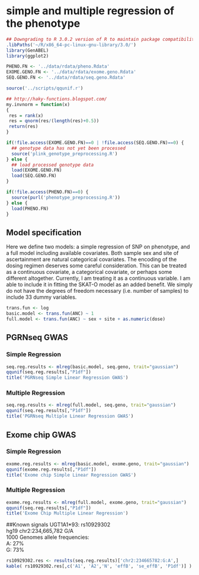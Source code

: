 # simple and multiple regression of the phenotype

```r
## Downgrading to R 3.0.2 version of R to maintain package compatibility
.libPaths('~/R/x86_64-pc-linux-gnu-library/3.0/')
library(GenABEL)
library(ggplot2)
```

```r
PHENO.FN <- '../data/rdata/pheno.Rdata'
EXOME.GENO.FN <- '../data/rdata/exome.geno.Rdata'
SEQ.GENO.FN <- '../data/rdata/seq.geno.Rdata'
```

```r
source('../scripts/qqunif.r')

## http://haky-functions.blogspot.com/
my.invnorm = function(x)
{
 res = rank(x)
 res = qnorm(res/(length(res)+0.5))
 return(res)
}

```

```r
if(!file.access(EXOME.GENO.FN)==0 | !file.access(SEQ.GENO.FN)==0) {
  ## genotype data has not yet been processed
  source('plink_genotype_preprocessing.R')
} else {
  ## load processed genotype data
  load(EXOME.GENO.FN)
  load(SEQ.GENO.FN)
}

if(!file.access(PHENO.FN)==0) {
  source(purl('phenotype_preprocessing.R'))
} else {
  load(PHENO.FN)
}
```

## Model specification
Here we define two models: a simple regression of SNP on phenotype, and a full model including available covariates. Both sample sex and site of ascertainment are natural categorical covariates. The encoding of the dosing regimen deserves some careful consideration. This can be treated as a continuous covariate, a categorical covariate, or perhaps some different altogether. Currently, I am treating it as a continuous variable. I am able to include it in fitting the SKAT-O model as an added benefit. We simply do not have the degrees of freedom necessary (i.e. number of samples) to include 33 dummy variables.

```r
trans.fun <- log
basic.model <- trans.fun(ANC) ~ 1
full.model <- trans.fun(ANC) ~ sex + site + as.numeric(dose)
```

## PGRNseq GWAS
### Simple Regression
```r
seq.reg.results <- mlreg(basic.model, seq.geno, trait="gaussian")
qqunif(seq.reg.results[,"P1df"])
title('PGRNseq Simple Linear Regression GWAS')
```

### Multiple Regression
```r
seq.reg.results <- mlreg(full.model, seq.geno, trait="gaussian")
qqunif(seq.reg.results[,"P1df"])
title('PGRNseq Multiple Linear Regression GWAS')
```

## Exome chip GWAS
### Simple Regression
```r
exome.reg.results <- mlreg(basic.model, exome.geno, trait="gaussian")
qqunif(exome.reg.results[,"P1df"])
title('Exome chip Simple Linear Regression GWAS')
```

### Multiple Regression
```r
exome.reg.results <- mlreg(full.model, exome.geno, trait="gaussian")
qqunif(seq.reg.results[,"P1df"])
title('Exome Chip Multiple Linear Regression')
```

##Known signals
UGT1A1*93: rs10929302  
hg19 chr2:234,665,782 G/A  
1000 Genomes allele frequencies:  
  A: 27%  
  G: 73%  
```r
rs10929302.res <- results(seq.reg.results)['chr2:234665782:G:A',]
kable( rs10929302.res[,c('A1', 'A2','N', 'effB', 'se_effB', 'P1df')] )
```

